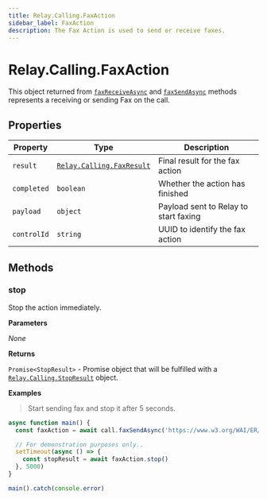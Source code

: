 ```yaml
---
title: Relay.Calling.FaxAction
sidebar_label: FaxAction
description: The Fax Action is used to send or receive faxes.
---
```


[faxreceiveasync]: /sdks/realtime-sdk/v2/language/nodejs/calling/call#faxreceiveasync
[faxsendasync]: /sdks/realtime-sdk/v2/language/nodejs/calling/call#faxsendasync
[relay-calling-faxresult]: /sdks/realtime-sdk/v2/language/nodejs/calling/results/fax-result
[relay-calling-stopresult]: /sdks/realtime-sdk/v2/language/nodejs/calling/results/stop-result

# Relay.Calling.FaxAction

This object returned from [`faxReceiveAsync`][faxreceiveasync] and [`faxSendAsync`][faxsendasync] methods represents a receiving or sending Fax on the call.

## Properties

| Property | Type | Description |
| -------- | ---- | ----------- |
| `result` | [`Relay.Calling.FaxResult`][relay-calling-faxresult] | Final result for the fax action |
| `completed` | `boolean` | Whether the action has finished |
| `payload` | `object` | Payload sent to Relay to start faxing |
| `controlId` | `string` | UUID to identify the fax action |

## Methods

### stop

Stop the action immediately.

**Parameters**

_None_

**Returns**

`Promise<StopResult>` - Promise object that will be fulfilled with a [`Relay.Calling.StopResult`][relay-calling-stopresult] object.

**Examples**

> Start sending fax and stop it after 5 seconds.

```javascript
async function main() {
  const faxAction = await call.faxSendAsync('https://www.w3.org/WAI/ER/tests/xhtml/testfiles/resources/pdf/dummy.pdf')

  // For demonstration purposes only..
  setTimeout(async () => {
    const stopResult = await faxAction.stop()
  }, 5000)
}

main().catch(console.error)
```